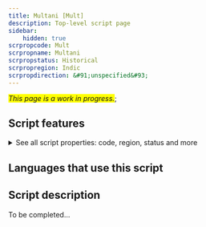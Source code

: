 ```yaml
---
title: Multani [Mult]
description: Top-level script page
sidebar:
    hidden: true
scrpropcode: Mult
scrpropname: Multani
scrpropstatus: Historical
scrpropregion: Indic
scrpropdirection: &#91;unspecified&#93;
---
```


<span style='background-color:yellow'>_This page is a work in progress._</span>;


## Script features

<details>
<summary> See all script properties: code, region, status and more</summary>
<ScriptInfo />
</details>

## Languages that use this script

<WsList script='Mult' wsMax='5' />

## Script description

To be completed...

